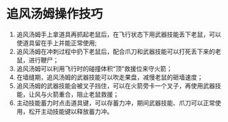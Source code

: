 # 追风汤姆操作技巧

1. 追风汤姆手上拿道具再抓起老鼠后，在飞行状态下用武器技能丢下老鼠，可以使道具留在手上并能正常使用;
2. 追风汤姆在冲刺过程中扔下老鼠后，配合爪刀和武器技能可以打死丢下来的老鼠，进行鞭尸；
3. 追风汤姆可以利用飞行时的碰撞体积“顶”救援位来守火箭；
4. 在墙缝期，追风汤姆的武器技能可以吹走果盘，减慢老鼠的砸墙速度；
5. 追风汤姆的武器技能会被叉子挡住，可以在火箭旁卡一个叉子，再使用武器技能，让风与火箭重合，阻止老鼠救援；
6. 主动技能蓄力时点击道具键，可以存蓄力冲，期间武器技能、爪刀可以正常使用，松开主动技能键以释放蓄力冲。
